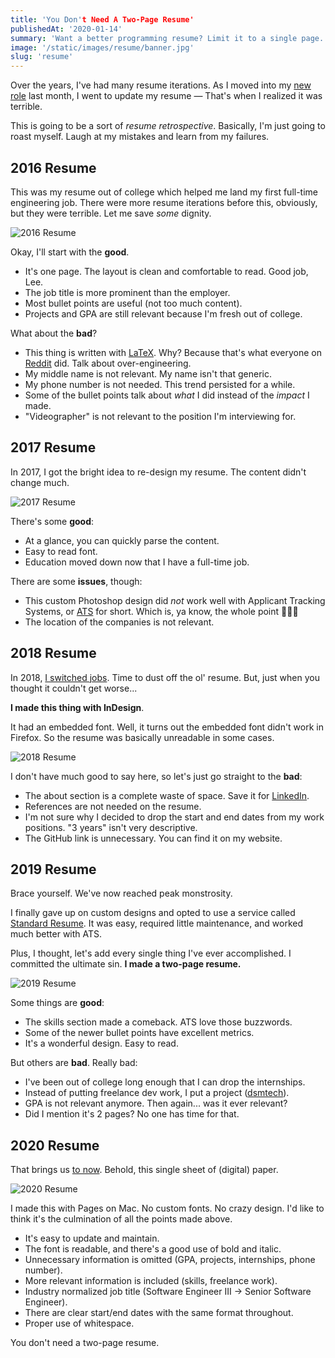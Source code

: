 ```yaml
---
title: 'You Don't Need A Two-Page Resume'
publishedAt: '2020-01-14'
summary: 'Want a better programming resume? Limit it to a single page. See how my resume has transformed over the past five years with some actionable advice.'
image: '/static/images/resume/banner.jpg'
slug: 'resume'
---
```


Over the years, I've had many resume iterations. As I moved into my [new role](/blog/2019) last month, I went to update my resume — That's when I realized it was terrible.

This is going to be a sort of _resume retrospective_. Basically, I'm just going to roast myself. Laugh at my mistakes and learn from my failures.

## 2016 Resume

This was my resume out of college which helped me land my first full-time engineering job. There were more resume iterations before this, obviously, but they were terrible.
Let me save _some_ dignity.

![2016 Resume](/static/images/resume/2016.jpg)

Okay, I'll start with the **good**.

- It's one page. The layout is clean and comfortable to read. Good job, Lee.
- The job title is more prominent than the employer.
- Most bullet points are useful (not too much content).
- Projects and GPA are still relevant because I'm fresh out of college.

What about the **bad**?

- This thing is written with [LaTeX](https://www.latex-project.org/). Why? Because that's what everyone on [Reddit](https://www.reddit.com/r/cscareerquestions) did. Talk about over-engineering.
- My middle name is not relevant. My name isn't that generic.
- My phone number is not needed. This trend persisted for a while.
- Some of the bullet points talk about _what_ I did instead of the _impact_ I made.
- "Videographer" is not relevant to the position I'm interviewing for.

## 2017 Resume

In 2017, I got the bright idea to re-design my resume. The content didn't change much.

![2017 Resume](/static/images/resume/2017.jpg)

There's some **good**:

- At a glance, you can quickly parse the content.
- Easy to read font.
- Education moved down now that I have a full-time job.

There are some **issues**, though:

- This custom Photoshop design did _not_ work well with Applicant Tracking Systems, or [ATS](https://en.wikipedia.org/wiki/Applicant_tracking_system) for short. Which is, ya know, the whole point 🤦🏻‍♂️
- The location of the companies is not relevant.

## 2018 Resume

In 2018, [I switched jobs](/blog/joining-hy-vee). Time to dust off the ol' resume. But, just when you thought it couldn't get worse...

**I made this thing with InDesign**.

It had an embedded font. Well, it turns out the embedded font didn't work in Firefox. So the resume was basically unreadable in some cases.

![2018 Resume](/static/images/resume/2018.jpg)

I don't have much good to say here, so let's just go straight to the **bad**:

- The about section is a complete waste of space. Save it for [LinkedIn](https://www.linkedin.com/in/leejamesrobinson/).
- References are not needed on the resume.
- I'm not sure why I decided to drop the start and end dates from my work positions. "3 years" isn't very descriptive.
- The GitHub link is unnecessary. You can find it on my website.

## 2019 Resume

Brace yourself. We've now reached peak monstrosity.

I finally gave up on custom designs and opted to use a service called [Standard Resume](https://standardresume.co/). It was easy, required little maintenance, and worked much better with ATS.

Plus, I thought, let's add every single thing I've ever accomplished. I committed the ultimate sin. **I made a two-page resume.**

![2019 Resume](/static/images/resume/2019.jpg)

Some things are **good**:

- The skills section made a comeback. ATS love those buzzwords.
- Some of the newer bullet points have excellent metrics.
- It's a wonderful design. Easy to read.

But others are **bad**. Really bad:

- I've been out of college long enough that I can drop the internships.
- Instead of putting freelance dev work, I put a project ([dsmtech](https://dsmtech.io)).
- GPA is not relevant anymore. Then again... was it ever relevant?
- Did I mention it's 2 pages? No one has time for that.

## 2020 Resume

That brings us [to now](/robinson-resume-2019.pdf). Behold, this single sheet of (digital) paper.

![2020 Resume](/static/images/resume/2020.jpg)

I made this with Pages on Mac. No custom fonts. No crazy design.
I'd like to think it's the culmination of all the points made above.

- It's easy to update and maintain.
- The font is readable, and there's a good use of bold and italic.
- Unnecessary information is omitted (GPA, projects, internships, phone number).
- More relevant information is included (skills, freelance work).
- Industry normalized job title (Software Engineer III -> Senior Software Engineer).
- There are clear start/end dates with the same format throughout.
- Proper use of whitespace.

You don't need a two-page resume.
